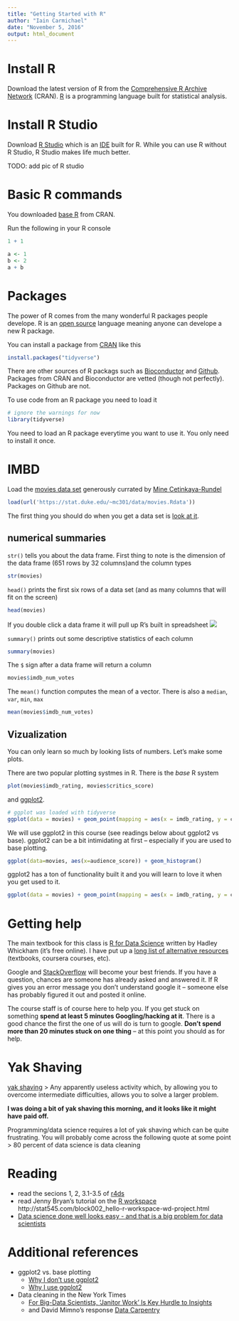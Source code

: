 ```yaml
---
title: "Getting Started with R"
author: "Iain Carmichael"
date: "November 5, 2016"
output: html_document
---
```




# Install R

Download the latest version of R from the [Comprehensive R Archive Network](https://cran.rstudio.com/) (CRAN). [R](https://www.r-project.org/about.html) is a programming language built for statistical analysis.

# Install R Studio

Download [R Studio](https://www.rstudio.com/products/rstudio/#Desktop) which is an [IDE](https://en.wikipedia.org/wiki/Integrated_development_environment) built for R. While you can use R without R Studio, R Studio makes life much better.

TODO: add pic of R studio

# Basic R commands
You downloaded [base R](https://www.rstudio.com/wp-content/uploads/2016/05/base-r.pdf) from CRAN.

Run the following in your R console
```r
1 + 1
```

```r
a <- 1
b <- 2
a + b
```

# Packages
The power of R comes from the many wonderful R packages people develope. R is an [open source](https://en.wikipedia.org/wiki/Open-source_software) language meaning anyone can develope a new R package. 

You can install a package from [CRAN](https://cran.r-project.org/) like this
```r
install.packages("tidyverse")
```

There are other sources of R packags such as [Bioconductor](http://www.bioconductor.org/) and [Github](https://github.com/). Packages from CRAN and Bioconductor are vetted (though not perfectly). Packages on Github are not.

To use code from an R package you need to load it
```r
# ignore the warnings for now
library(tidyverse)
```
You need to load an R package everytime you want to use it. You only need to install it once.

# IMBD
Load the [movies data set](http://www2.stat.duke.edu/~mc301/data/movies.html) generously currated by [Mine Cetinkaya-Rundel](http://www2.stat.duke.edu/~mc301/)
```r
load(url('https://stat.duke.edu/~mc301/data/movies.Rdata'))
```



The first thing you should do when you get a data set is [look at it](https://www.youtube.com/watch?v=EF8GhC-T_Mo). 

## numerical summaries

`str()` tells you about the data frame. First thing to note is the dimension of the data frame (651 rows by 32 columns)and the column types
```r
str(movies)
```

`head()` prints the first six rows of a data set (and as many columns that will fit on the screen)
```r
head(movies)
```


If you double click a data frame it will pull up R's built in spreadsheet
![](spreadsheet.png)

`summary()` prints out some descriptive statistics of each column
```r
summary(movies)
```

The `$` sign after a data frame will return a column
```r
movies$imdb_num_votes
```

The `mean()` function computes the mean of a vector. There is also a `median`, `var`, `min`, `max`

```r
mean(movies$imdb_num_votes)
```


## Vizualization
You can only learn so much by looking lists of numbers. Let's make some plots.

There are two popular plotting systmes in R. There is the *base* R system

```r
plot(movies$imdb_rating, movies$critics_score)
```

and [ggplot2](http://ggplot2.org/).

```r
# ggplot was loaded with tidyverse
ggplot(data = movies) + geom_point(mapping = aes(x = imdb_rating, y = critics_score))
```

We will use ggplot2 in this course (see readings below about ggplot2 vs base). ggplot2 can be a bit intimidating at first -- especially if you are used to base plotting. 

```r
ggplot(data=movies, aes(x=audience_score)) + geom_histogram()
```

ggplot2 has a ton of functionality built it and you will learn to love it when you get used to it.

```r
ggplot(data = movies) + geom_point(mapping = aes(x = imdb_rating, y = critics_score, color=mpaa_rating))
```

# Getting help
The main textbook for this class is [R for Data Science](http://r4ds.had.co.nz/data-visualisation.html) written by Hadley Whickham (it's free online). I have put up a [long list of alternative resources](../../course_info/references.html) (textbooks, coursera courses, etc). 

Google and [StackOverflow](http://stackoverflow.com/) will become your best friends. If you have a question, chances are someone has already asked and answered it. If R gives you an error message you don't understand google it -- someone else has probably figured it out and posted it online.

The course staff is of course here to help you. If you get stuck on something **spend at least 5 minutes Googling/hacking at it**. There is a good chance the first the one of us will do is turn to google. **Don't spend more than 20 minutes stuck on one thing** -- at this point you should as for help.

# Yak Shaving
[yak shaving](https://en.wiktionary.org/wiki/yak_shaving)
 > Any apparently useless activity which, by allowing you to overcome intermediate difficulties, allows you to solve a larger problem. 
 
 **I was doing a bit of yak shaving this morning, and it looks like it might have paid off.**

Programming/data science requires a lot of yak shaving which can be quite frustrating. You will probably come across the following quote at some point
> 80 percent of data science is data cleaning



# Reading
- read the secions 1, 2, 3.1-3.5 of [r4ds](http://r4ds.had.co.nz/introduction.html)
- read Jenny Bryan's tutorial on the [R workspace](http://stat545.com/block002_hello-r-workspace-wd-project.html)
http://stat545.com/block002_hello-r-workspace-wd-project.html
- [Data science done well looks easy - and that is a big problem for data scientists](http://simplystatistics.org/2015/03/17/data-science-done-well-looks-easy-and-that-is-a-big-problem-for-data-scientists/)



# Additional references
- ggplot2 vs. base plotting
    - [Why I don't use ggplot2](http://simplystatistics.org/2016/02/11/why-i-dont-use-ggplot2/)
    - [Why I use ggplot2](http://varianceexplained.org/r/why-I-use-ggplot2/)

- Data cleaning in the New York Times
  - [For Big-Data Scientists, ‘Janitor Work’ Is Key Hurdle to Insights](https://www.nytimes.com/2014/08/18/technology/for-big-data-scientists-hurdle-to-insights-is-janitor-work.html)
  - and David Mimno's response [Data Carpentry](http://www.mimno.org/articles/carpentry/)